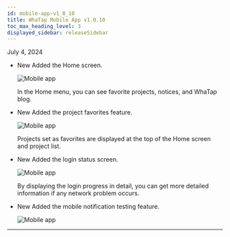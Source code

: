 ```yaml
---
id: mobile-app-v1_0_10
title: WhaTap Mobile App v1.0.10
toc_max_heading_level: 3
displayed_sidebar: releaseSidebar
---
```


July 4, 2024

- <Status>New</Status> Added the <UI>Home</UI> screen.

  ![Mobile app](/img/release/release-mobile-app-add-home.png)

  In the <UI>Home</UI> menu, you can see favorite projects, notices, and WhaTap blog.

- <Status>New</Status> Added the project favorites feature.

  ![Mobile app](/img/release/release-mobile-app-favorite.png)

  Projects set as favorites are displayed at the top of the <UI>Home</UI> screen and project list.

- <Status>New</Status> Added the login status screen.

  ![Mobile app](/img/release/release-mobile-app-logining.png)

  By displaying the login progress in detail, you can get more detailed information if any network problem occurs.

- <Status>New</Status> Added the mobile notification testing feature.

  ![Mobile app](/img/release/release-mobile-app-test-alert.png)

---


<Downloadapp />
